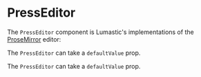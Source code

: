 
<Meta title="PressEditor" component={PressEditor} />

# PressEditor

The `PressEditor` component is Lumastic's implementations of the [ProseMirror](https://prosemirror.net/docs/guide/) editor:

<Story name="Basic">
  <PressEditor debug />
</Story>

The `PressEditor` can take a `defaultValue` prop.

<Story name="defaultValue">
  <PressEditor
    debug
    defaultValue={{
      type: "doc",
      content: [
        {
          type: "paragraph",
          content: [
            {
              type: "text",
              text: "Henlo"
            }
          ]
        }
      ]
    }}
  />
</Story>

The `PressEditor` can take a `defaultValue` prop.

<Story name="Heading">
  <PressEditor
    debug
    defaultValue={{
      type: "doc",
      content: [
        {
          type: "heading",
          attrs: {
            level: 1
          },
          content: [
            {
              type: "text",
              text: "Henlo"
            }
          ]
        }
      ]
    }}
  />
</Story>
